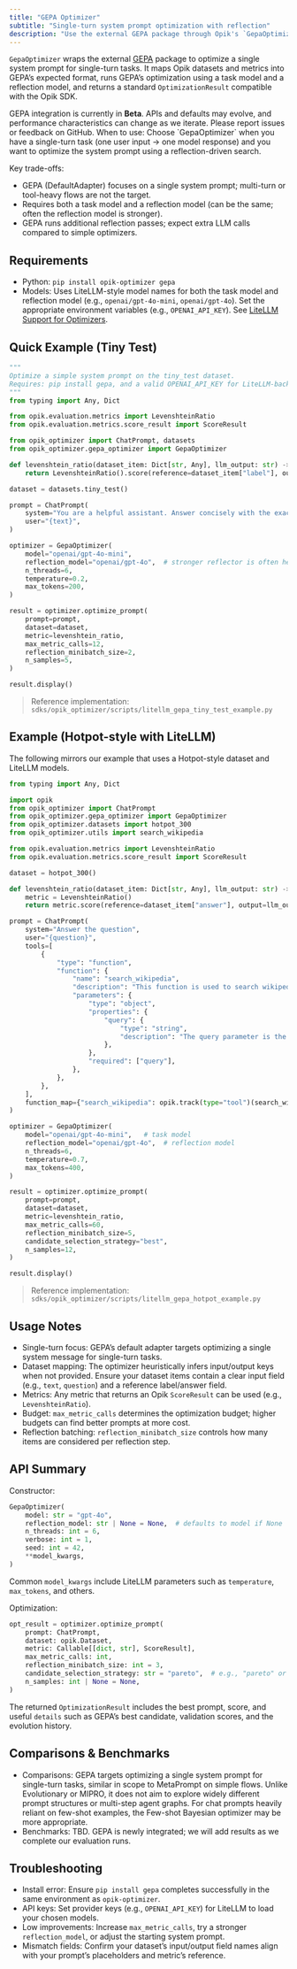```yaml
---
title: "GEPA Optimizer"
subtitle: "Single-turn system prompt optimization with reflection"
description: "Use the external GEPA package through Opik's `GepaOptimizer` to optimize a single system prompt for single-turn tasks with a reflection model."
---
```


`GepaOptimizer` wraps the external [GEPA](https://github.com/gepa-ai/gepa) package to optimize a
single system prompt for single-turn tasks. It maps Opik datasets and metrics into GEPA’s expected
format, runs GEPA’s optimization using a task model and a reflection model, and returns a standard
`OptimizationResult` compatible with the Opik SDK.

<Warning>
  GEPA integration is currently in <strong>Beta</strong>. APIs and defaults may evolve, and performance characteristics
  can change as we iterate. Please report issues or feedback on GitHub.
</Warning>

<Note>
  When to use: Choose `GepaOptimizer` when you have a single-turn task (one user input → one model
  response) and you want to optimize the system prompt using a reflection-driven search.

Key trade-offs:

- GEPA (DefaultAdapter) focuses on a single system prompt; multi-turn or tool-heavy flows are not the target.
- Requires both a task model and a reflection model (can be the same; often the reflection model is stronger).
- GEPA runs additional reflection passes; expect extra LLM calls compared to simple optimizers.

</Note>

## Requirements

- Python: `pip install opik-optimizer gepa`
- Models: Uses LiteLLM-style model names for both the task model and reflection model (e.g.,
  `openai/gpt-4o-mini`, `openai/gpt-4o`). Set the appropriate environment variables (e.g.,
  `OPENAI_API_KEY`). See [LiteLLM Support for Optimizers](/agent_optimization/opik_optimizer/litellm_support).

## Quick Example (Tiny Test)

```python
"""
Optimize a simple system prompt on the tiny_test dataset.
Requires: pip install gepa, and a valid OPENAI_API_KEY for LiteLLM-backed models.
"""
from typing import Any, Dict

from opik.evaluation.metrics import LevenshteinRatio
from opik.evaluation.metrics.score_result import ScoreResult

from opik_optimizer import ChatPrompt, datasets
from opik_optimizer.gepa_optimizer import GepaOptimizer

def levenshtein_ratio(dataset_item: Dict[str, Any], llm_output: str) -> ScoreResult:
    return LevenshteinRatio().score(reference=dataset_item["label"], output=llm_output)

dataset = datasets.tiny_test()

prompt = ChatPrompt(
    system="You are a helpful assistant. Answer concisely with the exact answer.",
    user="{text}",
)

optimizer = GepaOptimizer(
    model="openai/gpt-4o-mini",
    reflection_model="openai/gpt-4o",  # stronger reflector is often helpful
    n_threads=6,
    temperature=0.2,
    max_tokens=200,
)

result = optimizer.optimize_prompt(
    prompt=prompt,
    dataset=dataset,
    metric=levenshtein_ratio,
    max_metric_calls=12,
    reflection_minibatch_size=2,
    n_samples=5,
)

result.display()
```

> Reference implementation: `sdks/opik_optimizer/scripts/litellm_gepa_tiny_test_example.py`

## Example (Hotpot-style with LiteLLM)

The following mirrors our example that uses a Hotpot-style dataset and LiteLLM models.

```python
from typing import Any, Dict

import opik
from opik_optimizer import ChatPrompt
from opik_optimizer.gepa_optimizer import GepaOptimizer
from opik_optimizer.datasets import hotpot_300
from opik_optimizer.utils import search_wikipedia

from opik.evaluation.metrics import LevenshteinRatio
from opik.evaluation.metrics.score_result import ScoreResult

dataset = hotpot_300()

def levenshtein_ratio(dataset_item: Dict[str, Any], llm_output: str) -> ScoreResult:
    metric = LevenshteinRatio()
    return metric.score(reference=dataset_item["answer"], output=llm_output)

prompt = ChatPrompt(
    system="Answer the question",
    user="{question}",
    tools=[
        {
            "type": "function",
            "function": {
                "name": "search_wikipedia",
                "description": "This function is used to search wikipedia abstracts.",
                "parameters": {
                    "type": "object",
                    "properties": {
                        "query": {
                            "type": "string",
                            "description": "The query parameter is the term or phrase to search for.",
                        },
                    },
                    "required": ["query"],
                },
            },
        },
    ],
    function_map={"search_wikipedia": opik.track(type="tool")(search_wikipedia)},
)

optimizer = GepaOptimizer(
    model="openai/gpt-4o-mini",   # task model
    reflection_model="openai/gpt-4o",  # reflection model
    n_threads=6,
    temperature=0.7,
    max_tokens=400,
)

result = optimizer.optimize_prompt(
    prompt=prompt,
    dataset=dataset,
    metric=levenshtein_ratio,
    max_metric_calls=60,
    reflection_minibatch_size=5,
    candidate_selection_strategy="best",
    n_samples=12,
)

result.display()
```

> Reference implementation: `sdks/opik_optimizer/scripts/litellm_gepa_hotpot_example.py`

## Usage Notes

- Single-turn focus: GEPA’s default adapter targets optimizing a single system message for single-turn tasks.
- Dataset mapping: The optimizer heuristically infers input/output keys when not provided. Ensure your dataset items
  contain a clear input field (e.g., `text`, `question`) and a reference label/answer field.
- Metrics: Any metric that returns an Opik `ScoreResult` can be used (e.g., `LevenshteinRatio`).
- Budget: `max_metric_calls` determines the optimization budget; higher budgets can find better prompts at more cost.
- Reflection batching: `reflection_minibatch_size` controls how many items are considered per reflection step.

## API Summary

Constructor:

```python
GepaOptimizer(
    model: str = "gpt-4o",
    reflection_model: str | None = None,  # defaults to model if None
    n_threads: int = 6,
    verbose: int = 1,
    seed: int = 42,
    **model_kwargs,
)
```

Common `model_kwargs` include LiteLLM parameters such as `temperature`, `max_tokens`, and others.

Optimization:

```python
opt_result = optimizer.optimize_prompt(
    prompt: ChatPrompt,
    dataset: opik.Dataset,
    metric: Callable[[dict, str], ScoreResult],
    max_metric_calls: int,
    reflection_minibatch_size: int = 3,
    candidate_selection_strategy: str = "pareto",  # e.g., "pareto" or "best"
    n_samples: int | None = None,
)
```

The returned `OptimizationResult` includes the best prompt, score, and useful `details` such as
GEPA’s best candidate, validation scores, and the evolution history.

## Comparisons & Benchmarks

- Comparisons: GEPA targets optimizing a single system prompt for single-turn tasks, similar in scope
  to MetaPrompt on simple flows. Unlike Evolutionary or MIPRO, it does not aim to explore widely different
  prompt structures or multi-step agent graphs. For chat prompts heavily reliant on few-shot examples,
  the Few-shot Bayesian optimizer may be more appropriate.
- Benchmarks: TBD. GEPA is newly integrated; we will add results as we complete our evaluation runs.

## Troubleshooting

- Install error: Ensure `pip install gepa` completes successfully in the same environment as `opik-optimizer`.
- API keys: Set provider keys (e.g., `OPENAI_API_KEY`) for LiteLLM to load your chosen models.
- Low improvements: Increase `max_metric_calls`, try a stronger `reflection_model`, or adjust the starting system prompt.
- Mismatch fields: Confirm your dataset’s input/output field names align with your prompt’s placeholders and metric’s reference.
